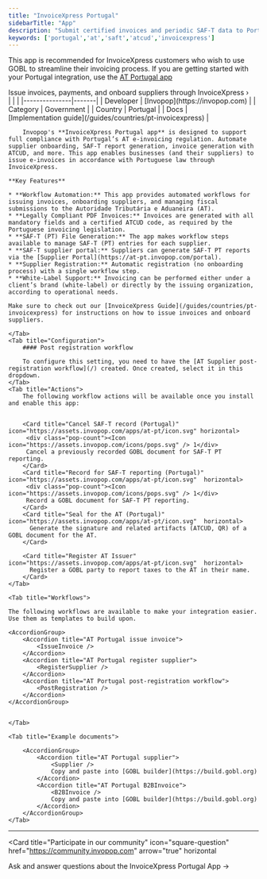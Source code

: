 ```yaml
---
title: "InvoiceXpress Portugal"
sidebarTitle: "App"
description: "Submit certified invoices and periodic SAF-T data to Portugal’s Autoridade Tributária through InvoiceXpress"
keywords: ['portugal','at','saft','atcud','invoicexpress']
---
```



<Note>This app is recommended for InvoiceXpress customers who wish to use GOBL to streamline their invoicing process. If you are getting started with your Portugal integration, use the [AT Portugal app](/apps/pt-at)</Note>

<Tabs>
	<Tab title="Description">
		<div class="flex gap-8">
			<Card title="AT Portugal Guide" icon="https://assets.invopop.com/apps/invoicexpress/icon.svg"
			  href="/guides/countries/pt-invoicexpress">
					Issue invoices, payments, and onboard suppliers through InvoiceXpress ›
			</Card>
			<div class="flex-shrink">
				|               |       |
				|---------------|-------|
				| Developer | [Invopop](https://invopop.com) |
				| Category | Government |
				| Country | Portugal |
				| Docs | [Implementation&nbsp;guide](/guides/countries/pt-invoicexpress) |
		</div>
	</div>

		Invopop's **InvoiceXpress Portugal app** is designed to support full compliance with Portugal’s AT e-invoicing regulation. Automate supplier onboarding, SAF-T report generation, invoice generation with ATCUD, and more. This app enables businesses (and their suppliers) to issue e-invoices in accordance with Portuguese law through InvoiceXpress.

	**Key Features**

	* **Workflow Automation:** This app provides automated workflows for issuing invoices, onboarding suppliers, and managing fiscal submissions to the Autoridade Tributária e Aduaneira (AT).
	* **Legally Compliant PDF Invoices:** Invoices are generated with all mandatory fields and a certified ATCUD code, as required by the Portuguese invoicing legislation.
	* **SAF-T (PT) File Generation:** The app makes workflow steps available to manage SAF-T (PT) entries for each supplier.
	* **SAF-T supplier portal:** Suppliers can generate SAF-T PT reports via the [Supplier Portal](https://at-pt.invopop.com/portal).
	* **Supplier Registration:** Automatic registration (no onboarding process) with a single workflow step.  
	* **White-Label Support:** Invoicing can be performed either under a client’s brand (white-label) or directly by the issuing organization, according to operational needs.

	Make sure to check out our [InvoiceXpress Guide](/guides/countries/pt-invoicexpress) for instructions on how to issue invoices and onboard suppliers.

	</Tab>
	<Tab title="Configuration">
		#### Post registration workflow

		To configure this setting, you need to have the [AT Supplier post-registration workflow](/) created. Once created, select it in this dropdown.
	</Tab>
	<Tab title="Actions">
		The following workflow actions will be available once you install and enable this app:


		<Card title="Cancel SAF-T record (Portugal)" icon="https://assets.invopop.com/apps/at-pt/icon.svg" horizontal>
		 <div class="pop-count"><Icon icon="https://assets.invopop.com/icons/pops.svg" /> 1</div>
		 Cancel a previously recorded GOBL document for SAF-T PT reporting.
		</Card>
		<Card title="Record for SAF-T reporting (Portugal)" icon="https://assets.invopop.com/apps/at-pt/icon.svg"  horizontal>
		 <div class="pop-count"><Icon icon="https://assets.invopop.com/icons/pops.svg" /> 1</div> 
		 Record a GOBL document for SAF-T PT reporting.
		</Card>
		<Card title="Seal for the AT (Portugal)" icon="https://assets.invopop.com/apps/at-pt/icon.svg"  horizontal>
		  Generate the signature and related artifacts (ATCUD, QR) of a GOBL document for the AT.
		</Card>
		
		<Card title="Register AT Issuer" icon="https://assets.invopop.com/apps/at-pt/icon.svg"  horizontal>
		  Register a GOBL party to report taxes to the AT in their name.
		</Card>
	</Tab>

	<Tab title="Workflows">

	The following workflows are available to make your integration easier. Use them as templates to build upon. 

	<AccordionGroup>
		<Accordion title="AT Portugal issue invoice">
			<IssueInvoice />
		</Accordion>
		<Accordion title="AT Portugal register supplier">
			<RegisterSupplier />
		</Accordion>
		<Accordion title="AT Portugal post-registration workflow">
			<PostRegistration />
		</Accordion>
	</AccordionGroup>


	</Tab>

	<Tab title="Example documents">
		
		<AccordionGroup>
			<Accordion title="AT Portugal supplier">
				<Supplier />
				Copy and paste into [GOBL builder](https://build.gobl.org)
			</Accordion>
			<Accordion title="AT Portugal B2BInvoice">
				<B2BInvoice />
				Copy and paste into [GOBL builder](https://build.gobl.org)
			</Accordion>
		</AccordionGroup>
	</Tab>
</Tabs>

---	

<Card title="Participate in our community"
  icon="square-question"
  href="https://community.invopop.com"
  arrow="true"
  horizontal
>
  Ask and answer questions about the InvoiceXpress Portugal App →
</Card>
